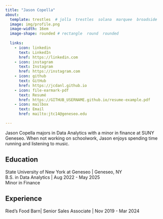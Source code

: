 ```yaml
---
title: "Jason Copella" 
about:
  template: trestles  # jolla  trestles  solana  marquee  broadside
  image: img/profile.png
  image-width: 16em
  image-shape: rounded # rectangle  round  rounded
  
  links:
    - icon: linkedin
      text: LinkedIn
      href: https://linkedin.com
    - icon: instagram
      text: Instagram
      href: https://instagram.com
    - icon: github
      text: GitHub
      href: https://jcdanl.github.io
    - icon: file-earmark-pdf
      text: Resumé
      href: https://GITHUB_USERNAME.github.io/resume-example.pdf
    - icon: mailbox
      text: Email
      href: mailto:jtc14@geneseo.edu

---
```



Jason Copella majors in Data Analytics with a minor in finance at SUNY Geneseo. When not working on schoolwork, Jason enjoys spending time running and listening to music.

## Education

State University of New York at Geneseo | Geneseo, NY <br>
B.S. in Data Analytics | Aug 2022 - May 2025 <br>
Minor in Finance 

## Experience

Ried's Food Barn| Senior Sales Associate | Nov 2019 - Mar 2024


